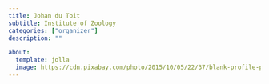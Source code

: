```yaml
---
title: Johan du Toit
subtitle: Institute of Zoology
categories: ["organizer"]
description: ""

about:
  template: jolla
  image: https://cdn.pixabay.com/photo/2015/10/05/22/37/blank-profile-picture-973460_1280.png
---
```

